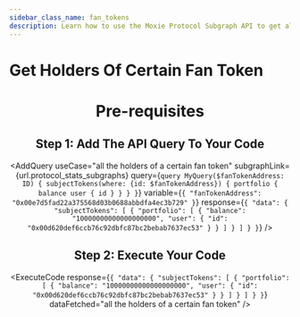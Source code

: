 ```yaml
---
sidebar_class_name: fan_tokens
description: Learn how to use the Moxie Protocol Subgraph API to get all the holders of a certain fan token.
---
```



# Get Holders Of Certain Fan Token

<Header
  useCase="all the holders of a certain fan token"
  apiName="Moxie Protocol Subgraph"
/>

# Pre-requisites

<Prerequisites apiName="Moxie Protocol Subgraph" />

## Step 1: Add The API Query To Your Code

<AddQuery
  useCase="all the holders of a certain fan token"
  subgraphLink={url.protocol_stats_subgraphs}
  query={`query MyQuery($fanTokenAddress: ID) {
  subjectTokens(where: {id: $fanTokenAddress}) {
    portfolio {
      balance
      user {
        id
      }
    }
  }
}`}
  variable={`{
  "fanTokenAddress": "0x00e7d5fad22a375568d03b0688abbdfa4ec3b729"
}`}
  response={`{
  "data": {
    "subjectTokens": [
      {
        "portfolio": [
          {
            "balance": "10000000000000000000",
            "user": {
              "id": "0x00d620def6ccb76c92dbfc87bc2bebab7637ec53"
            }
          }
        ]
      }
    ]
  }
}`}
/>

## Step 2: Execute Your Code

<ExecuteCode
  response={`{
  "data": {
    "subjectTokens": [
      {
        "portfolio": [
          {
            "balance": "10000000000000000000",
            "user": {
              "id": "0x00d620def6ccb76c92dbfc87bc2bebab7637ec53"
            }
          }
        ]
      }
    ]
  }
}`}
  dataFetched="all the holders of a certain fan token"
/>

<DeveloperSupport />
